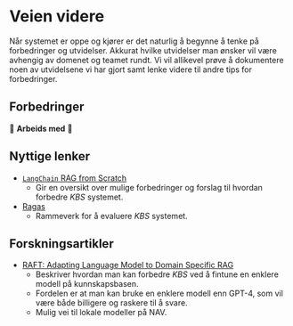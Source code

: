 # Veien videre {.sec-videre}

Når systemet er oppe og kjører er det naturlig å begynne å tenke på forbedringer
og utvidelser. Akkurat hvilke utvidelser man ønsker vil være avhengig av domenet
og teamet rundt. Vi vil allikevel prøve å dokumentere noen av utvidelsene vi har
gjort samt lenke videre til andre tips for forbedringer.

## Forbedringer

🚧 **Arbeids med** 🚧

## Nyttige lenker

- [`LangChain` RAG from
Scratch](https://github.com/langchain-ai/rag-from-scratch)
    - Gir en oversikt over mulige forbedringer og forslag til hvordan forbedre
    *KBS* systemet.
- [Ragas](https://docs.ragas.io/en/stable/index.html)
    - Rammeverk for å evaluere *KBS* systemet.

## Forskningsartikler

- [RAFT: Adapting Language Model to Domain Specific
RAG](https://techcommunity.microsoft.com/t5/ai-ai-platform-blog/raft-a-new-way-to-teach-llms-to-be-better-at-rag/ba-p/4084674)
    - Beskriver hvordan man kan forbedre *KBS* ved å fintune en enklere modell
    på kunnskapsbasen.
    - Fordelen er at man kan bruke en enklere modell enn GPT-4, som vil være
    både billigere og raskere til å svare.
    - Mulig vei til lokale modeller på NAV.